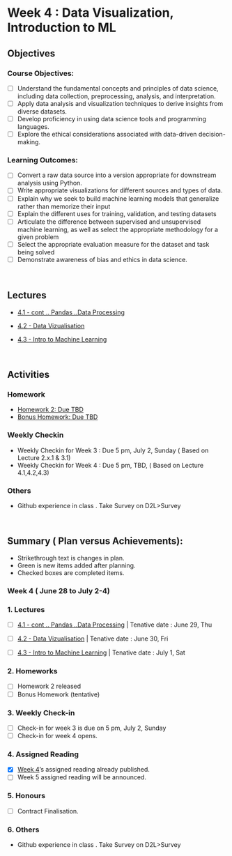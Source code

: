 # Week 4 : Data Visualization, Introduction to ML

## Objectives

### Course Objectives:

- [ ] Understand the fundamental concepts and principles of data science, including data collection, preprocessing, analysis, and interpretation. 
- [ ] Apply data analysis and visualization techniques to derive insights from diverse datasets.
- [ ] Develop proficiency in using data science tools and programming languages.
- [ ] Explore the ethical considerations associated with data-driven decision-making.

### Learning Outcomes:

- [ ] Convert a raw data source into a version appropriate for downstream analysis using Python.
- [ ] Write appropriate visualizations for different sources and types of data.
- [ ] Explain why we seek to build machine learning models that generalize rather than memorize their input
- [ ] Explain the different uses for training, validation, and testing datasets
- [ ] Articulate the difference between supervised and unsupervised machine learning, as well as select the appropriate methodology for a given problem
- [ ] Select the appropriate evaluation measure for the dataset and task being solved
- [ ] Demonstrate awareness of bias and ethics in data science.

<br>

## Lectures

- [4.1 - cont .. Pandas ..Data Processing](1/home.qmd)

- [4.2 - Data Vizualisation ](2/home.qmd)

- [4.3 - Intro to Machine Learning](3/home.qmd)

<br>

## Activities

### Homework

- [Homework 2: Due TBD](../../Homework/1/HW.qmd)
- [Bonus Homework: Due TBD](../../Homework/Bonus_1/HW.qmd)

### Weekly Checkin 

- Weekly Checkin for Week 3 : Due 5 pm, July 2, Sunday ( Based on Lecture 2.x.1 & 3.1)
- Weekly Checkin for Week 4 : Due 5 pm, TBD, ( Based on Lecture 4.1,4.2,4.3)

### Others

- Github experience in class . Take Survey on D2L>Survey

<br>

## Summary ( Plan versus Achievements):

* Strikethrough text is changes in plan.
* Green is new items added after planning.
* Checked boxes are completed items.

### Week 4 ( June 28 to July 2-4)

### 1. Lectures

- [ ] [4.1 - cont .. Pandas ..Data Processing](1/home.qmd) | Tenative date : June 29, Thu

- [ ] [4.2 - Data Vizualisation ](2/home.qmd) | Tenative date : June 30, Fri

- [ ] [4.3 - Intro to Machine Learning](3/home.qmd) | Tenative date : July 1, Sat

### 2. Homeworks

- [ ] Homework 2 released
- [ ] Bonus Homework (tentative)

### 3. Weekly Check-in

- [ ] Check-in for week 3 is due on 5 pm, July 2, Sunday
- [ ] Check-in for week 4 opens.

### 4. Assigned Reading

- [x] [Week 4](../../Ethics/Week_4.qmd)'s assigned reading already published.
- [ ] Week 5 assigned reading will be announced.

### 5. Honours

- [ ] Contract Finalisation.

### 6. Others
- Github experience in class . Take Survey on D2L>Survey
